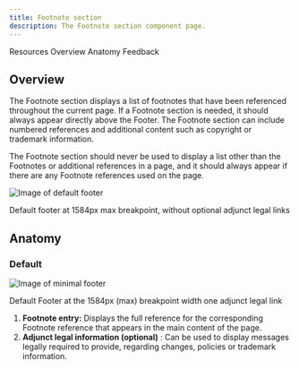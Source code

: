 ```yaml
---
title: Footnote section
description: The Footnote section component page.
---
```



<ComponentDescription name="Footnote section" type="layout" />

<AnchorLinks>

<AnchorLink>Resources</AnchorLink>
<AnchorLink>Overview</AnchorLink>
<AnchorLink>Anatomy</AnchorLink>
<AnchorLink>Feedback</AnchorLink>

</AnchorLinks>

<ResourceLinks name="Footnote section" type="layout" />

## Overview

The Footnote section displays a list of footnotes that have been referenced throughout the current page. If a Footnote section is needed, it should always appear directly above the Footer. The Footnote section can include numbered references and additional content such as copyright or trademark information.

The Footnote section should never be used to display a list other than the Footnotes or additional references in a page, and it should always appear if there are any Footnote references used on the page.

![Image of default footer](../../images/component/footer/footerV2-default-01.jpg)

<Caption>
  Default footer at 1584px max breakpoint, without optional adjunct legal links
</Caption>

## Anatomy

### Default

![Image of minimal footer](../../images/component/footer/footerV2-default-anatomy.jpg)

<Caption>
  Default Footer at the 1584px (max) breakpoint width one adjunct legal link
</Caption>

1. **Footnote entry:** Displays the full reference for the corresponding Footnote reference that appears in the main content of the page.
2. **Adjunct legal information (optional)** : Can be used to display messages legally required to provide, regarding changes, policies or trademark information.

<ComponentFooter name="Footnote section" type="layout" />
